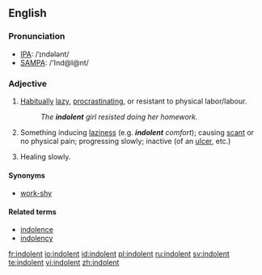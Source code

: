 ==English==

===Pronunciation===
* [[IPA]]: /ˈɪndələnt/
* [[SAMPA]]: /'Ind@l@nt/

===Adjective===
{{en-adj}}

# [[habitually|Habitually]] [[lazy]], [[procrastinate|procrastinating]], or resistant to physical labor/labour.
#: ''The '''indolent''' girl resisted doing her homework.''
# Something inducing [[laziness]] (e.g. '''''indolent''' comfort''); causing [[scant]] or no physical pain; progressing slowly; inactive (of an [[ulcer]], etc.)
# {{medicine}} Healing slowly.

====Synonyms====
* [[work-shy]]

====Related terms====
* [[indolence]]
* [[indolency]]

[[fr:indolent]]
[[io:indolent]]
[[id:indolent]]
[[pl:indolent]]
[[ru:indolent]]
[[sv:indolent]]
[[te:indolent]]
[[vi:indolent]]
[[zh:indolent]]